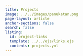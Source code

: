 ```yaml
---
title: Projects
image: ../../images/panukatan.png
page-layout: article
anchor-sections: false
search: false
listing:
  id: project-links
  template: ../../ejs/links.ejs
  contents: projects.yml
---
```


::: {#project-links .column-screen-inset-right style="max-width: 900px;"}
:::